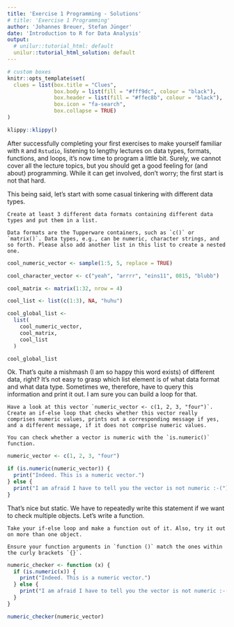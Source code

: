 ```yaml
---
title: 'Exercise 1 Programming - Solutions'
# title: 'Exercise 1 Programming'
author: 'Johannes Breuer, Stefan Jünger'
date: 'Introduction to R for Data Analysis'
output:
  # unilur::tutorial_html: default
  unilur::tutorial_html_solution: default
---
```


```r
# custom boxes
knitr::opts_template$set(
  clues = list(box.title = "Clues",
               box.body = list(fill = "#fff9dc", colour = "black"),
               box.header = list(fill = "#ffec8b", colour = "black"),
               box.icon = "fa-search",
               box.collapse = TRUE)
)
```

```r
klippy::klippy()
```

After successfully completing your first exercises to make yourself familiar with `R` and `Rstudio`, listening to lengthy lectures on data types, formats, functions, and loops, it's now time to program a little bit. Surely, we cannot cover all the lecture topics, but you should get a good feeling for (and about) programming. While it can get involved, don't worry; the first start is not that hard.

This being said, let's start with some casual tinkering with different data types.

```block
Create at least 3 different data formats containing different data types and put them in a list.
```

```block
Data formats are the Tupperware containers, such as `c()` or `matrix()`. Data types, e.g., can be numeric, character strings, and so forth. Please also add another list in this list to create a nested one.
```

```r
cool_numeric_vector <- sample(1:5, 5, replace = TRUE)

cool_character_vector <- c("yeah", "arrrr", "eins11", 0815, "blubb")

cool_matrix <- matrix(1:32, nrow = 4)

cool_list <- list(c(1:3), NA, "huhu")

cool_global_list <-
  list(
    cool_numeric_vector,
    cool_matrix,
    cool_list
  )

cool_global_list
```

Ok. That's quite a mishmash (I am so happy this word exists) of different data, right? It's not easy to grasp which list element is of what data format and what data type. Sometimes we, therefore, have to query this information and print it out. I am sure you can build a loop for that.

```block
Have a look at this vector `numeric_vector <- c(1, 2, 3, "four")`. Create an if-else loop that checks whether this vector really comprises numeric values, prints out a corresponding message if yes, and a different message, if it does not comprise numeric values.
```

```block
You can check whether a vector is numeric with the `is.numeric()` function.
```

```r
numeric_vector <- c(1, 2, 3, "four")

if (is.numeric(numeric_vector)) {
  print("Indeed. This is a numeric vector.")
} else {
  print("I am afraid I have to tell you the vector is not numeric :-(")
}
```

That's nice but static. We have to repeatedly write this statement if we want to check multiple objects. Let's write a function.

```block
Take your if-else loop and make a function out of it. Also, try it out on more than one object.
```

```block
Ensure your function arguments in `function ()` match the ones within the curly brackets `{}`.
```

```r
numeric_checker <- function (x) {
  if (is.numeric(x)) {
    print("Indeed. This is a numeric vector.")
  } else {
    print("I am afraid I have to tell you the vector is not numeric :-(")
  }
}

numeric_checker(numeric_vector)
```

